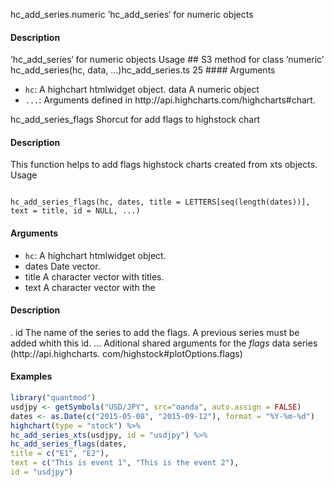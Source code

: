 hc_add_series.numeric ‘hc_add_series‘ for numeric objects

#### Description 

‘hc_add_series‘ for numeric objects
Usage
## S3 method for class 'numeric'
hc_add_series(hc, data, ...)hc_add_series.ts
25
 #### Arguments 

* ``hc ``: A highchart htmlwidget object.
data A numeric object
* ``...``: Arguments defined in http://api.highcharts.com/highcharts#chart.


hc_add_series_flags
Shorcut for add flags to highstock chart

#### Description 

This function helps to add flags highstock charts created from xts objects.
Usage
<pre><code>
hc_add_series_flags(hc, dates, title = LETTERS[seq(length(dates))],
text = title, id = NULL, ...)
</code></pre>

#### Arguments 

* ``hc ``: A highchart htmlwidget object.
* dates Date vector.
* title A character vector with titles.
* text A character vector with the 

#### Description 
.
id The name of the series to add the flags. A previous series must be added whith
this id.
... Aditional shared arguments for the *flags* data series (http://api.highcharts.
com/highstock#plotOptions.flags)

#### Examples
```r
library("quantmod")
usdjpy <- getSymbols("USD/JPY", src="oanda", auto.assign = FALSE)
dates <- as.Date(c("2015-05-08", "2015-09-12"), format = "%Y-%m-%d")
highchart(type = "stock") %>%
hc_add_series_xts(usdjpy, id = "usdjpy") %>%
hc_add_series_flags(dates,
title = c("E1", "E2"),
text = c("This is event 1", "This is the event 2"),
id = "usdjpy")
```






